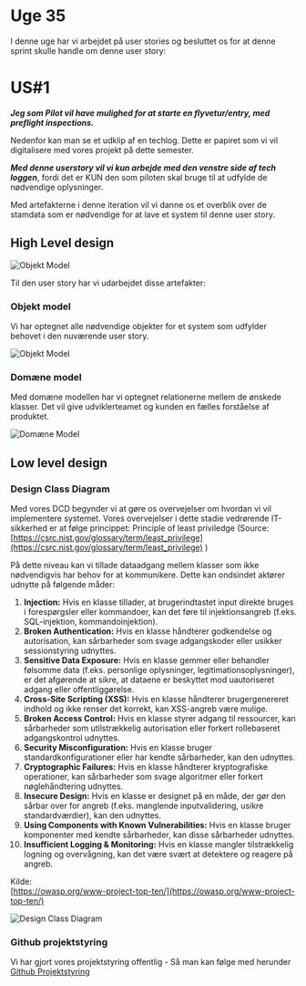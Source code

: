 # Uge 35

I denne uge har vi arbejdet på user stories og besluttet os for at denne sprint skulle handle om denne user story: 

# US#1 
***Jeg som Pilot vil have mulighed for at starte en flyvetur/entry, med preflight inspections.***

Nedenfor kan man se et udklip af en techlog. Dette er papiret som vi vil digitalisere med vores projekt på dette semester.

***Med denne userstory vil vi kun arbejde med den venstre side af tech loggen***, fordi det er KUN den som piloten skal bruge til at udfylde de nødvendige oplysninger.

Med artefakterne i denne iteration vil vi danne os et overblik over de stamdata som er nødvendige for at lave et system til denne user story.

## High Level design
![Objekt Model](public/uge-35/techlogmarkeretseqnumber.png)


Til den user story har vi udarbejdet disse artefakter:
### Objekt model
Vi har optegnet alle nødvendige objekter for et system som udfylder behovet i den nuværende user story.

![Objekt Model](public/uge-35/om-iteration1.webp)

### Domæne model 
Med domæne modellen har vi optegnet relationerne mellem de ønskede klasser. Det vil give udviklerteamet og kunden en fælles forståelse af produktet.

![Domæne Model](public/uge-35/dm-iteration1.webp)

## Low level design
### Design Class Diagram

Med vores DCD begynder vi at gøre os overvejelser om hvordan vi vil implementere systemet.
Vores overvejelser i dette stadie vedrørende IT-sikkerhed er at følge princippet: Principle of least priviledge (Source: [https://csrc.nist.gov/glossary/term/least_privilege](https://csrc.nist.gov/glossary/term/least_privilege) )

På dette niveau kan vi tillade dataadgang mellem klasser som ikke nødvendigvis har behov for at kommunikere. Dette kan ondsindet aktører udnytte på følgende måder:
1. **Injection:** Hvis en klasse tillader, at brugerindtastet input direkte bruges i forespørgsler eller kommandoer, kan det føre til injektionsangreb (f.eks. SQL-injektion, kommandoinjektion).  
2. **Broken Authentication:** Hvis en klasse håndterer godkendelse og autorisation, kan sårbarheder som svage adgangskoder eller usikker sessionstyring udnyttes.  
3. **Sensitive Data Exposure:** Hvis en klasse gemmer eller behandler følsomme data (f.eks. personlige oplysninger, legitimationsoplysninger), er det afgørende at sikre, at dataene er beskyttet mod uautoriseret adgang eller offentliggørelse.  
4. **Cross-Site Scripting (XSS):** Hvis en klasse håndterer brugergenereret indhold og ikke renser det korrekt, kan XSS-angreb være mulige.  
5. **Broken Access Control:** Hvis en klasse styrer adgang til ressourcer, kan sårbarheder som utilstrækkelig autorisation eller forkert rollebaseret adgangskontrol udnyttes.  
6. **Security Misconfiguration:** Hvis en klasse bruger standardkonfigurationer eller har kendte sårbarheder, kan den udnyttes.  
7. **Cryptographic Failures:** Hvis en klasse håndterer kryptografiske operationer, kan sårbarheder som svage algoritmer eller forkert nøglehåndtering udnyttes.  
8. **Insecure Design:** Hvis en klasse er designet på en måde, der gør den sårbar over for angreb (f.eks. manglende inputvalidering, usikre standardværdier), kan den udnyttes.  
9. **Using Components with Known Vulnerabilities:** Hvis en klasse bruger komponenter med kendte sårbarheder, kan disse sårbarheder udnyttes.  
10. **Insufficient Logging & Monitoring:** Hvis en klasse mangler tilstrækkelig logning og overvågning, kan det være svært at detektere og reagere på angreb.

Kilde:   
[https://owasp.org/www-project-top-ten/](https://owasp.org/www-project-top-ten/) 


![Design Class Diagram](public/uge-35/dcd-iteration1.png)



### Github projektstyring 

Vi har gjort vores projektstyring offentlig \- Så man kan følge med herunder  
[Github Projektstyring](https://github.com/orgs/MahoUCL/projects/9/views/1)  
